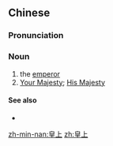 ==Chinese==
{{zh-forms}}

===Pronunciation===
{{zh-pron
|m=huángshang
|c=wong4 soeng6
|mn=qz,tw,xm:hông-siōng/zz:hông-siāng
|cat=n
}}

===Noun===
{{zh-noun}}

# the [[emperor]]
# [[Your Majesty]]; [[His Majesty]] {{gloss|when directed to an emperor}}

====See also====
* {{zh-l|皇帝}}

[[zh-min-nan:皇上]]
[[zh:皇上]]